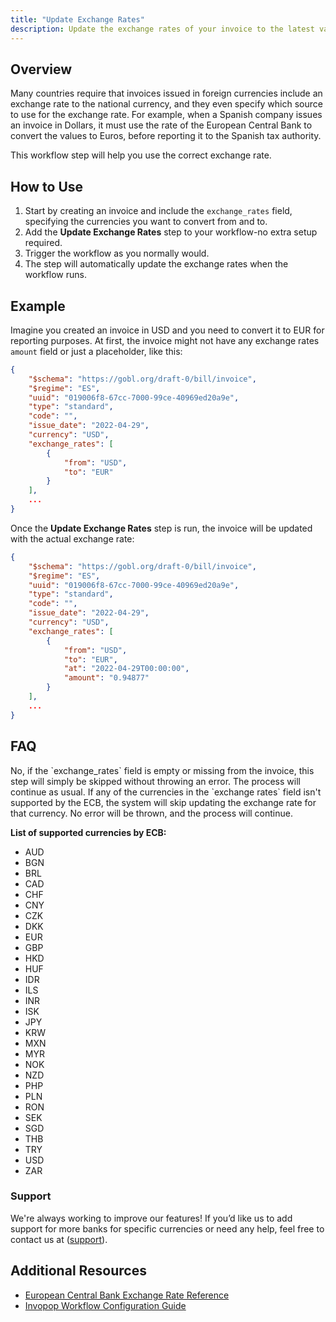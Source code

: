 ```yaml
---
title: "Update Exchange Rates"
description: Update the exchange rates of your invoice to the latest values published by the ECB.
---
```


## Overview
Many countries require that invoices issued in foreign currencies include an exchange rate to the national currency, and they even specify which source to use for the exchange rate. For example, when a Spanish company issues an invoice in Dollars, it must use the rate of the European Central Bank to convert the values to Euros, before reporting it to the Spanish tax authority.

This workflow step will help you use the correct exchange rate.

## How to Use
1. Start by creating an invoice and include the `exchange_rates` field, specifying the currencies you want to convert from and to.
2. Add the **Update Exchange Rates** step to your workflow-no extra setup required.
3. Trigger the workflow as you normally would.
4. The step will automatically update the exchange rates when the workflow runs.

## Example
Imagine you created an invoice in USD and you need to convert it to EUR for reporting purposes. At first, the invoice might not have any exchange rates `amount` field or just a placeholder, like this:

```json 
{
    "$schema": "https://gobl.org/draft-0/bill/invoice",
    "$regime": "ES",
    "uuid": "019006f8-67cc-7000-99ce-40969ed20a9e",
    "type": "standard",
    "code": "",
    "issue_date": "2022-04-29",
    "currency": "USD",
    "exchange_rates": [
        {
            "from": "USD",
            "to": "EUR"
        }
    ],
    ...
}
```

Once the **Update Exchange Rates** step is run, the invoice will be updated with the actual exchange rate:

```json 
{
    "$schema": "https://gobl.org/draft-0/bill/invoice",
    "$regime": "ES",
    "uuid": "019006f8-67cc-7000-99ce-40969ed20a9e",
    "type": "standard",
    "code": "",
    "issue_date": "2022-04-29",
    "currency": "USD",
    "exchange_rates": [
        {
            "from": "USD",
            "to": "EUR",
            "at": "2022-04-29T00:00:00",
            "amount": "0.94877"
        }
    ],
    ...
}
```

## FAQ
<AccordionGroup>
<Accordion title="Will an invoice without the exchange rates field cause an error during this step?">
  No, if the `exchange_rates` field is empty or missing from the invoice, this step will simply be skipped without throwing an error. The process will continue as usual.
</Accordion>

<Accordion title="What happens if a currency in the exchange rates is not supported by the ECB?">
  If any of the currencies in the `exchange rates` field isn't supported by the ECB, the system will skip updating the exchange rate for that currency. No error will be thrown, and the process will continue.

**List of supported currencies by ECB:**
<ul>
  <li>AUD</li>
  <li>BGN</li>
  <li>BRL</li>
  <li>CAD</li>
  <li>CHF</li>
  <li>CNY</li>
  <li>CZK</li>
  <li>DKK</li>
  <li>EUR</li>
  <li>GBP</li>
  <li>HKD</li>
  <li>HUF</li>
  <li>IDR</li>
  <li>ILS</li>
  <li>INR</li>
  <li>ISK</li>
  <li>JPY</li>
  <li>KRW</li>
  <li>MXN</li>
  <li>MYR</li>
  <li>NOK</li>
  <li>NZD</li>
  <li>PHP</li>
  <li>PLN</li>
  <li>RON</li>
  <li>SEK</li>
  <li>SGD</li>
  <li>THB</li>
  <li>TRY</li>
  <li>USD</li>
  <li>ZAR</li>
</ul>

</Accordion>
</AccordionGroup>

### Support
We're always working to improve our features! If you’d like us to add support for more banks for specific currencies or need any help, feel free to contact us at ([support](email:support@invopop.com)).

## Additional Resources
- [European Central Bank Exchange Rate Reference](https://www.ecb.europa.eu/stats/policy_and_exchange_rates/euro_reference_exchange_rates/html/index.en.html)
- [Invopop Workflow Configuration Guide](https://docs.invopop.com/guides/workflows)